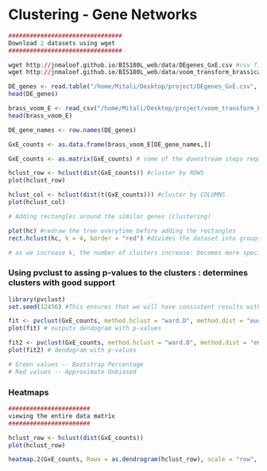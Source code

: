 
# Clustering - Gene Networks

```r
################################
Download 2 datasets using wget
################################

wget http://jnmaloof.github.io/BIS180L_web/data/DEgenes_GxE.csv #csv file of differentially expressioed genes 
wget http://jnmaloof.github.io/BIS180L_web/data/voom_transform_brassica.csv # normally distributed version of differentially expressed genes 
```

```r
DE_genes <- read.table("/home/Mitali/Desktop/project/DEgenes_GxE.csv", sep = ",")
head(DE_genes) 
```

```r
brass_voom_E <- read_csv("/home/Mitali/Desktop/project/voom_transform_brassica.csv")
head(brass_voom_E)
```

```r
DE_gene_names <- row.names(DE_genes)

GxE_counts <- as.data.frame(brass_voom_E[DE_gene_names,])

GxE_counts <- as.matrix(GxE_counts) # some of the downstream steps require a data matrix

hclust_row <- hclust(dist(GxE_counts)) #cluster by ROWS
plot(hclust_row)

hclust_col <- hclust(dist(t(GxE_counts))) #cluster by COLUMNS
plot(hclust_col)
```

```r
# Adding rectangles around the similar genes (clustering)

plot(hc) #redraw the tree everytime before adding the rectangles
rect.hclust(hc, k = 4, border = "red") #divides the dataset into groups

# as we increase k, the number of clusters increase: becomes more specific
```

### Using pvclust to assing p-values to the clusters : determines clusters with good support
```r

library(pvclust)
set.seed(12456) #This ensures that we will have consistent results with one another

fit <- pvclust(GxE_counts, method.hclust = "ward.D", method.dist = "euclidean", nboot = 50)
plot(fit) # outputs dendogram with p-values

fit2 <- pvclust(GxE_counts, method.hclust = "ward.D", method.dist = "euclidean", nboot = 500)
plot(fit2) # dendogram with p-values

# Green values -- Bootstrap Percentage 
# Red values -- Approximate Unbiased
```

### Heatmaps

```r
#######################
viewing the entire data matrix
#######################

hclust_row <- hclust(dist(GxE_counts))
plot(hclust_row)

heatmap.2(GxE_counts, Rowv = as.dendrogram(hclust_row), scale = "row", density.info="none", trace="none")
```